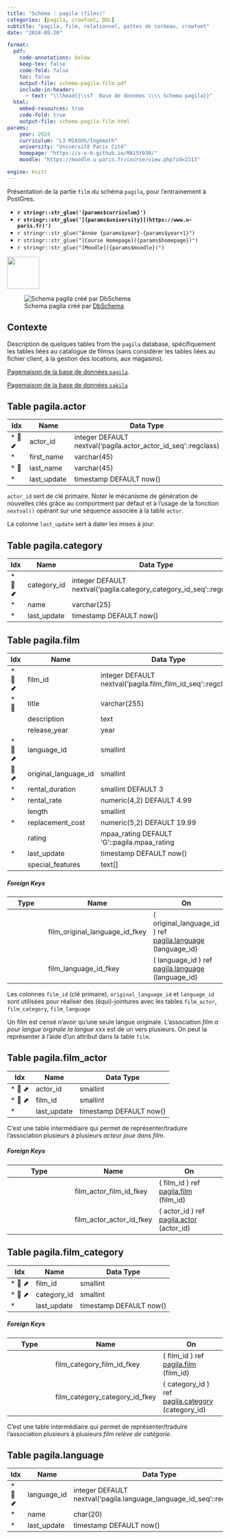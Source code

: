 ```yaml
---
title: "Schéma : pagila (films)"
categories: [pagila, crowfoot, DDL]
subtitle: "pagila, film, relationnel, pattes de corbeau, crowfoot"
date: "2024-09-20"

format:
  pdf:
    code-annotations: below
    keep-tex: false
    code-fold: false
    toc: false
    output-file: schema-pagila-film.pdf
    include-in-header:
      - text: "\\lhead{{\\sf  Base de données \\\\ Schema pagila}}"
  html:
    embed-resources: true
    code-fold: true
    output-file: schema-pagila-film.html
params:
    year: 2024 
    curriculum: "L3 MIASHS/Ingémath"
    university: "Université Paris Cité"
    homepage: "https://s-v-b.github.io/MA15Y030/"
    moodle: "https://moodle.u-paris.fr/course/view.php?id=2313"

engine: knitr
---
```



::: {.callout-warning}

Présentation de la partie `film` du schéma `pagila`, pour l'entrainement à PostGres. 

::: 


::: {layout="[80,20]"}

::: {#first-column}


- **`r stringr::str_glue('{params$curriculum}')`**
- **`r stringr::str_glue('[{params$university}](https://www.u-paris.fr)')`**
- `r stringr::str_glue("Année {params$year}-{params$year+1}")`
- `r stringr::str_glue("[Course Homepage]({params$homepage})")`
- `r stringr::str_glue("[Moodle]({params$moodle})")`

::: 

::: {#second-column}
![](../images/UniversiteParis_monogramme_couleur_RVB.png){align="right" style="size:50px;" width=75}
:::

:::





![Schema pagila créé par [DbSchema](https://dbschema.com)](../images/schemas-pagila-film.png)

## Contexte

Description de quelques  tables from the `pagila` database, spécifiquement les tables liées au catalogue de filmss (sans considérer les tables liées au fichier client, à la gestion des locations, aux magasins).

[Pagemaison de la base de données  `pagila`](https://github.com/devrimgunduz/pagila). 

[Pagemaison de la base de données  `sakila`](https://dev.mysql.com/doc/sakila/en/)







## Table pagila.actor 
|Idx |Name |Data Type |
|---|---|---|
| * &#128273;  &#11019; | actor\_id| integer  DEFAULT nextval('pagila.actor_actor_id_seq'::regclass) |
| * | first\_name| varchar(45)  |
| * &#128270; | last\_name| varchar(45)  |
| * | last\_update| timestamp  DEFAULT now() |

`actor_id` sert de clé primaire. Noter le mécanisme de génération de nouvelles clés grâce au comportment par défaut et à l'usage de la fonction `nextval()` opérant sur une séquence associée à la table `actor`. 

La colonne `last_update` sert à dater les mises à jour.  



## Table pagila.category 
|Idx |Name |Data Type |
|---|---|---|
| * &#128273;  &#11019; | category\_id| integer  DEFAULT nextval('pagila.category_category_id_seq'::regclass) |
| * | name| varchar(25)  |
| * | last\_update| timestamp  DEFAULT now() |




## Table pagila.film 
|Idx |Name |Data Type |
|---|---|---|
| * &#128273;  &#11019; | film\_id| integer  DEFAULT nextval('pagila.film_film_id_seq'::regclass) |
| * &#128270; | title| varchar(255)  |
|  | description| text  |
|  | release\_year| year  |
| * &#128270; &#11016; | language\_id| smallint  |
| &#128270; &#11016; | original\_language\_id| smallint  |
| * | rental\_duration| smallint  DEFAULT 3 |
| * | rental\_rate| numeric(4,2)  DEFAULT 4.99 |
|  | length| smallint  |
| * | replacement\_cost| numeric(5,2)  DEFAULT 19.99 |
|  | rating| mpaa\_rating  DEFAULT 'G'::pagila.mpaa_rating |
| * | last\_update| timestamp  DEFAULT now() |
|  | special\_features| text[]  |


##### Foreign Keys
|Type |Name |On |
|---|---|---|
|  | film_original_language_id_fkey | ( original\_language\_id ) ref [pagila.language](#language) (language\_id) |
|  | film_language_id_fkey | ( language\_id ) ref [pagila.language](#language) (language\_id) |

Les colonnes `film_id` (clé primaire), `original_language_id` et `language_id` sont utilisées pour réaliser des (équi)-jointures avec les tables `film_actor`, `film_category`, `film_language`

Un film est censé n'avoir qu'une seule langue originale. L'association *film a pour langue orginale la langue xxx* est de un vers plusieurs. On peut la 
représenter à l'aide d'un attribut dans la table `film`.

## Table pagila.film_actor 
|Idx |Name |Data Type |
|---|---|---|
| * &#128273;  &#11016; | actor\_id| smallint  |
| * &#128273;  &#11016; | film\_id| smallint  |
| * | last\_update| timestamp  DEFAULT now() |

C'est une table intermédiaire qui permet de représenter/traduire l'association plusieurs à plusieurs  *acteur joue dans film*. 


##### Foreign Keys
|Type |Name |On |
|---|---|---|
|  | film_actor_film_id_fkey | ( film\_id ) ref [pagila.film](#film) (film\_id) |
|  | film_actor_actor_id_fkey | ( actor\_id ) ref [pagila.actor](#actor) (actor\_id) |




## Table pagila.film_category 
|Idx |Name |Data Type |
|---|---|---|
| * &#128273;  &#11016; | film\_id| smallint  |
| * &#128273;  &#11016; | category\_id| smallint  |
| * | last\_update| timestamp  DEFAULT now() |


##### Foreign Keys
|Type |Name |On |
|---|---|---|
|  | film_category_film_id_fkey | ( film\_id ) ref [pagila.film](#film) (film\_id) |
|  | film_category_category_id_fkey | ( category\_id ) ref [pagila.category](#category) (category\_id) |

C'est une table intermédiaire qui permet de représenter/traduire l'association plusieurs à plusieurs  *film relève de catégorie*. 



## Table pagila.language 
|Idx |Name |Data Type |
|---|---|---|
| * &#128273;  &#11019; | language\_id| integer  DEFAULT nextval('pagila.language_language_id_seq'::regclass) |
| * | name| char(20)  |
| * | last\_update| timestamp  DEFAULT now() |





